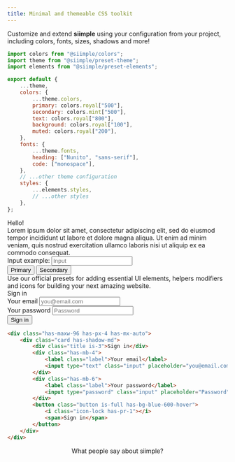 ```yaml
---
title: Minimal and themeable CSS toolkit
---
```



<Welcome />


<Section title="Fully customizable. Really." link="/configuration">
    Customize and extend <b>siimple</b> using your configuration from your project, including 
    colors, fonts, sizes, shadows and more!
</Section>

<div className="columns has-mb-24">
<div className="column is-three-fifths-tablet is-full-mobile">

```js title=siimple.config.js
import colors from "@siimple/colors";
import theme from "@siimple/preset-theme";
import elements from "@siimple/preset-elements";

export default {
    ...theme,
    colors: {
        ...theme.colors,
        primary: colors.royal["500"],
        secondary: colors.mint["500"],
        text: colors.royal["800"],
        background: colors.royal["100"],
        muted: colors.royal["200"],
    },
    fonts: {
        ...theme.fonts,
        heading: ["Nunito", "sans-serif"],
        code: ["monospace"],
    },
    // ...other theme configuration
    styles: {
        ...elements.styles,
        // ...other styles
    },
};
```

</div>
<div className="column is-two-fifths-tablet is-full-mobile">
    <div className="has-bg-royal-100 has-p-8 has-radius-md">
        <div className="siimple title is-1 has-text-royal-600">Hello!</div>
        <div className="paragraph has-text-royal-800">
            Lorem ipsum dolor sit amet, consectetur adipiscing elit, sed do eiusmod tempor incididunt 
            ut labore et dolore magna aliqua. Ut enim ad minim veniam, quis nostrud exercitation ullamco 
            laboris nisi ut aliquip ex ea commodo consequat.
        </div>
        <div className="has-mb-4">
            <label className="label has-text-royal-800">Input example:</label>
            <input type="text" className="input has-bg-royal-200" placeholder="Input" />
        </div>
        <div className="">
            <button className="button has-bg-royal-500 has-mr-2">Primary</button>
            <button className="button has-bg-mint-500">Secondary</button>
        </div>
    </div>
</div>
</div>


<Section title="Easy to learn. Simple to use.">
    Use our official presets for adding essential UI elements, helpers modifiers and icons 
    for building your next amazing website.
</Section>

<div className="columns has-mb-24">
<div className="column is-two-fifths-tablet is-full-mobile">
    <div className="has-bg-gray-100 has-radius-md has-px-4 has-py-8">
        <div className="has-maxw-96 has-px-4 has-mx-auto">
            <div className="card has-shadow-md">
                <div className="title is-3">Sign in</div>
                <div className="has-mb-4">
                    <label className="label">Your email</label>
                    <input type="text" className="input" placeholder="you@email.com" />
                </div>
                <div className="has-mb-6">
                    <label className="label">Your password</label>
                    <input type="password" className="input" placeholder="Password" />
                </div>
                <button className="button is-full has-bg-blue-600-hover">
                    <i className="icon-lock has-pr-1"></i>
                    <span>Sign in</span>
                </button>
            </div>
        </div>
    </div>
</div>
<div className="column is-three-fifths-tablet is-full-mobile">

```html title=index.html
<div class="has-maxw-96 has-px-4 has-mx-auto">
    <div class="card has-shadow-md">
        <div class="title is-3">Sign in</div>
        <div class="has-mb-4">
            <label class="label">Your email</label>
            <input type="text" class="input" placeholder="you@email.com" />
        </div>
        <div class="has-mb-6">
            <label class="label">Your password</label>
            <input type="password" class="input" placeholder="Password" />
        </div>
        <button class="button is-full has-bg-blue-600-hover">
            <i class="icon-lock has-pr-1"></i>
            <span>Sign in</span>
        </button>
    </div>
</div>
```

</div>
</div>


<Features />

<Separator />

<div align="center" className="has-mb-8 has-mt-24">
    <div className="title has-size-6 has-weight-black">What people say about siimple?</div>
</div>
<Testimonials />
